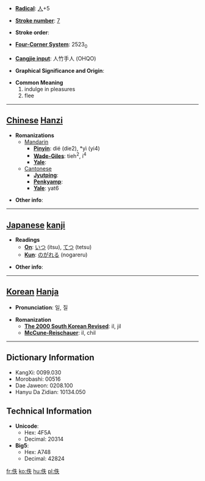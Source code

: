 * '''[[Wiktionary:Chinese radical index| Radical]]''': [[Wiktionary:Chinese radical index 人|人]]+5

* '''[[Wiktionary:Chinese total strokes index|Stroke number]]''': [[Wiktionary:Chinese total strokes index 7|7]]

* '''Stroke order''': 

* '''[[Wiktionary:Chinese four corner index|Four-Corner System]]''': 2523<sub>0</sub>

* '''[[Wiktionary:Chinese Cangjie index|Cangjie input]]''': 人竹手人 (OHQO)

* '''Graphical Significance and Origin''': 

* '''Common Meaning'''
*#indulge in pleasures
*# flee


----

== [[Chinese]] [[Hanzi]] ==

* '''Romanizations'''
** [[Mandarin]]
*** '''[[Pinyin]]''': dié (die2), *yì (yi4)
*** '''[[Wade-Giles]]''': tieh<sup>2</sup>, i<sup>4</sup>
*** '''[[Yale]]''': 
**[[Cantonese]]
***'''[[Jyutping]]''':
***'''[[Penkyamp]]''': 
***'''[[Yale]]''': yat6

* '''Other info''': 

----

== [[Japanese]] [[kanji]] ==

* '''Readings'''
** '''[[On]]''': [[いつ]] (itsu), [[てつ]] (tetsu)
** '''[[Kun]]''': [[のがれる]] (nogareru)

* '''Other info''':  

----

== [[Korean]] [[Hanja]] ==

* '''Pronunciation''': 일, 질

* '''Romanization'''
** '''[[The 2000 South Korean Revised Romanization|The 2000 South Korean Revised]]''': il, jil
** '''[[McCune-Reischauer]]''': il, chil

----

== Dictionary Information ==

* KangXi: 0099.030
* Morobashi: 00516
* Dae Jaweon: 0208.100
* Hanyu Da Zidian: 10134.050

== Technical Information ==

* '''Unicode''':
** Hex: 4F5A
** Decimal: 20314
* '''Big5''':
** Hex: A748
** Decimal: 42824

[[fr:佚]]
[[ko:佚]]
[[hu:佚]]
[[pl:佚]]